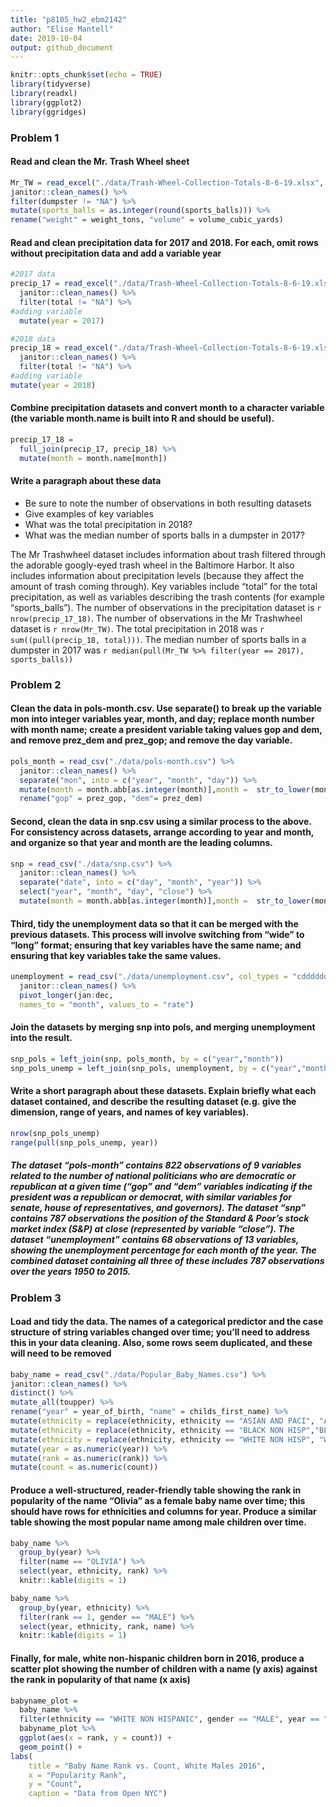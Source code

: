 ```yaml
---
title: "p8105_hw2_ebm2142"
author: "Elise Mantell"
date: 2019-10-04
output: github_document
---
```


```r
knitr::opts_chunk$set(echo = TRUE)
library(tidyverse)
library(readxl)
library(ggplot2)
library(ggridges)
```
### Problem 1

#### Read and clean the Mr. Trash Wheel sheet

```r
Mr_TW = read_excel("./data/Trash-Wheel-Collection-Totals-8-6-19.xlsx", range = "A2:N408", sheet = 1) %>% 
janitor::clean_names() %>% 
filter(dumpster != "NA") %>% 
mutate(sports_balls = as.integer(round(sports_balls))) %>% 
rename("weight" = weight_tons, "volume" = volume_cubic_yards)
```
#### Read and clean precipitation data for 2017 and 2018. For each, omit rows without precipitation data and add a variable year


```r
#2017 data
precip_17 = read_excel("./data/Trash-Wheel-Collection-Totals-8-6-19.xlsx", sheet = "2017 Precipitation", range = "A2:B14") %>% 
  janitor::clean_names() %>% 
  filter(total != "NA") %>% 
#adding variable
  mutate(year = 2017)

#2018 data
precip_18 = read_excel("./data/Trash-Wheel-Collection-Totals-8-6-19.xlsx",sheet = "2018 Precipitation", range = "A2:B14") %>% 
  janitor::clean_names() %>% 
  filter(total != "NA") %>% 
#adding variable
mutate(year = 2018)
```
#### Combine precipitation datasets and convert month to a character variable (the variable month.name is built into R and should be useful).

```r
precip_17_18 =
  full_join(precip_17, precip_18) %>% 
  mutate(month = month.name[month])
```

#### Write a paragraph about these data
* Be sure to note the number of observations in both resulting datasets
* Give examples of key variables
* What was the total precipitation in 2018? 
* What was the median number of sports balls in a dumpster in 2017? 

The Mr Trashwheel dataset includes information about trash filtered through the adorable googly-eyed trash wheel in the Baltimore Harbor. It also includes information about precipitation levels (because they affect the amount of trash coming through). Key variables include "total" for the total precipitation, as well as variables describing the trash contents (for example "sports_balls").
The number of observations in the precipitation dataset is `r nrow(precip_17_18)`. The number of observations in the Mr Trashwheel dataset is `r nrow(Mr_TW)`. The total precipitation in 2018 was `r sum((pull(precip_18, total)))`. The median number of sports balls in a dumpster in 2017 was `r median(pull(Mr_TW %>% filter(year == 2017), sports_balls))`

### Problem 2

#### Clean the data in pols-month.csv. Use separate() to break up the variable mon into integer variables year, month, and day; replace month number with month name; create a president variable taking values gop and dem, and remove prez_dem and prez_gop; and remove the day variable.

```r
pols_month = read_csv("./data/pols-month.csv") %>%
  janitor::clean_names() %>% 
  separate("mon", into = c("year", "month", "day")) %>% 
  mutate(month = month.abb[as.integer(month)],month =  str_to_lower(month)) %>% 
  rename("gop" = prez_gop, "dem"= prez_dem)
```

#### Second, clean the data in snp.csv using a similar process to the above. For consistency across datasets, arrange according to year and month, and organize so that year and month are the leading columns.

```r
snp = read_csv("./data/snp.csv") %>% 
  janitor::clean_names() %>% 
  separate("date", into = c("day", "month", "year")) %>% 
  select("year", "month", "day", "close") %>% 
  mutate(month = month.abb[as.integer(month)],month =  str_to_lower(month))
```

#### Third, tidy the unemployment data so that it can be merged with the previous datasets. This process will involve switching from “wide” to “long” format; ensuring that key variables have the same name; and ensuring that key variables take the same values.

```r
unemployment = read_csv("./data/unemployment.csv", col_types = "cdddddddddddd") %>% 
  janitor::clean_names() %>% 
  pivot_longer(jan:dec, 
  names_to = "month", values_to = "rate") 
```

#### Join the datasets by merging snp into pols, and merging unemployment into the result.

```r
snp_pols = left_join(snp, pols_month, by = c("year","month"))
snp_pols_unemp = left_join(snp_pols, unemployment, by = c("year","month"))
```
#### Write a short paragraph about these datasets. Explain briefly what each dataset contained, and describe the resulting dataset (e.g. give the dimension, range of years, and names of key variables).

```r
nrow(snp_pols_unemp)
range(pull(snp_pols_unemp, year))
```

##### The dataset “pols-month” contains 822 observations of 9 variables related to the number of national politicians who are democratic or republican at a given time ("gop" and "dem" variables indicating if the president was a republican or democrat, with similar variables for senate, house of representatives, and governors). The dataset "snp" contains 787 observations the position of the Standard & Poor’s stock market index (S&P) at close (represented by variable "close"). The dataset “unemployment” contains 68 observations of 13 variables, showing the unemployment percentage for each month of the year. The combined dataset containing all three of these includes 787 observations over the years 1950 to 2015. 

### Problem 3

#### Load and tidy the data. The names of a categorical predictor and the case structure of string variables changed over time; you’ll need to address this in your data cleaning. Also, some rows seem duplicated, and these will need to be removed

```r
baby_name = read_csv("./data/Popular_Baby_Names.csv") %>% 
janitor::clean_names() %>% 
distinct() %>% 
mutate_all(toupper) %>% 
rename("year" = year_of_birth, "name" = childs_first_name) %>% 
mutate(ethnicity = replace(ethnicity, ethnicity == "ASIAN AND PACI", "ASIAN AND PACIFIC ISLANDER")) %>% 
mutate(ethnicity = replace(ethnicity, ethnicity == "BLACK NON HISP","BLACK NON HISPANIC")) %>%
mutate(ethnicity = replace(ethnicity, ethnicity == "WHITE NON HISP", "WHITE NON HISPANIC"))%>%
mutate(year = as.numeric(year)) %>%
mutate(rank = as.numeric(rank)) %>%
mutate(count = as.numeric(count))
```

#### Produce a well-structured, reader-friendly table showing the rank in popularity of the name “Olivia” as a female baby name over time; this should have rows for ethnicities and columns for year. Produce a similar table showing the most popular name among male children over time.

```r
baby_name %>%
  group_by(year) %>% 
  filter(name == "OLIVIA") %>%
  select(year, ethnicity, rank) %>%
  knitr::kable(digits = 1)
```
```r
baby_name %>%
  group_by(year, ethnicity) %>% 
  filter(rank == 1, gender == "MALE") %>%
  select(year, ethnicity, rank, name) %>%
  knitr::kable(digits = 1)
```

#### Finally, for male, white non-hispanic children born in 2016, produce a scatter plot showing the number of children with a name (y axis) against the rank in popularity of that name (x axis)

```r
babyname_plot =
  baby_name %>%
  filter(ethnicity == "WHITE NON HISPANIC", gender == "MALE", year == "2016")
  babyname_plot %>% 
  ggplot(aes(x = rank, y = count)) + 
  geom_point() +
labs(
    title = "Baby Name Rank vs. Count, White Males 2016",
    x = "Popularity Rank",
    y = "Count",
    caption = "Data from Open NYC")
```
